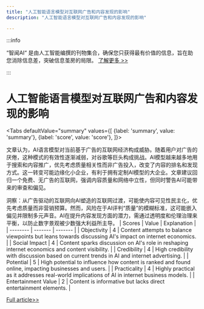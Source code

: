 ```yaml
---
title: "人工智能语言模型对互联网广告和内容发现的影响"
description: "人工智能语言模型对互联网广告和内容发现的影响"

---
```



:::info

“智闻AI“ 是由人工智能编撰的刊物集合，确保您只获得最有价值的信息，旨在助您消除信息差，突破信息茧房的局限。  [了解更多 >>](/)

:::

# 人工智能语言模型对互联网广告和内容发现的影响


<Tabs
	defaultValue="summary"
	values={[
	{label: 'summary', value: 'summary'},
	{label: 'score', value: 'score'},
]}>
<TabItem value="summary">


文章认为，AI语言模型对当前基于广告的互联网经济构成威胁。随着用户对广告的厌倦，这种模式的有效性逐渐减弱，对谷歌等巨头构成挑战。AI模型越来越多地用于搜索和内容推广，优先考虑质量相关性而非广告投入，改变了内容的排名和发现方式。这一转变可能边缘化小企业，有利于拥有定制AI模型的大企业。文章建议回归一个免费、无广告的互联网，强调内容质量和网络中立性，但同时警告AI可能带来的审查和偏见。

洞察：从广告驱动的互联网向AI塑造的互联网过渡，可能使内容可见性民主化，优先考虑质量而非营销预算。然而，风险在于AI评判“质量”的模糊标准，这可能嵌入偏见并限制多元声音。AI在提升内容发现方面的潜力，需通过透明度和伦理治理来平衡，以防止数字景观被少数强大利益所主导。
</TabItem>
<TabItem value="score">
	| Scores     | Value   | Explanation |
	| -------- | ------- | ------- |
	| Objectivity  | 4    | Content attempts to balance viewpoints but leans towards discussing AI's impact on internet economics.    |
	| Social Impact | 4     | Content sparks discussion on AI's role in reshaping internet economics and content visibility.    |
	| Credibility    | 4    | High credibility with discussion based on current trends in AI and internet advertising.    |
	| Potential    | 5    | High potential to influence how content is ranked and found online, impacting businesses and users.    |
	| Practicality    | 4    | Highly practical as it addresses real-world implications of AI in internet business models.    |
	| Entertainment Value    | 2    | Content is informative but lacks direct entertainment elements.    |
</TabItem>
</Tabs>

[Full article>>](https://hackernoon.com/this-is-how-ai-language-models-will-kill-the-internet?source=rss)
